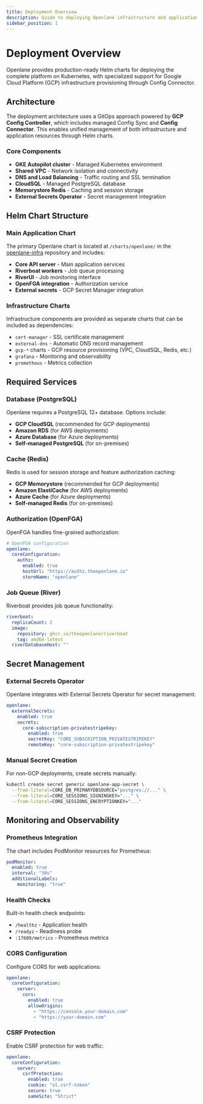 ```yaml
---
title: Deployment Overview
description: Guide to deploying Openlane infrastructure and applications using Helm charts
sidebar_position: 1
---
```


# Deployment Overview

Openlane provides production-ready Helm charts for deploying the complete platform on Kubernetes, with specialized support for Google Cloud Platform (GCP) infrastructure provisioning through Config Connector.

## Architecture

The deployment architecture uses a GitOps approach powered by **GCP Config Controller**, which includes managed Config Sync and **Config Connector**. This enables unified management of both infrastructure and application resources through Helm charts.

### Core Components

- **GKE Autopilot cluster** - Managed Kubernetes environment
- **Shared VPC** - Network isolation and connectivity
- **DNS and Load Balancing** - Traffic routing and SSL termination
- **CloudSQL** - Managed PostgreSQL database
- **Memorystore Redis** - Caching and session storage
- **External Secrets Operator** - Secret management integration

## Helm Chart Structure

### Main Application Chart

The primary Openlane chart is located at `/charts/openlane/` in the [openlane-infra](https://github.com/theopenlane/openlane-infra) repository and includes:

- **Core API server** - Main application services
- **Riverboat workers** - Job queue processing
- **RiverUI** - Job monitoring interface
- **OpenFGA integration** - Authorization service
- **External secrets** - GCP Secret Manager integration

### Infrastructure Charts

Infrastructure components are provided as separate charts that can be included as dependencies:

- `cert-manager` - SSL certificate management
- `external-dns` - Automatic DNS record management
- `gcp-*` charts - GCP resource provisioning (VPC, CloudSQL, Redis, etc.)
- `grafana` - Monitoring and observability
- `prometheus` - Metrics collection

## Required Services

### Database (PostgreSQL)

Openlane requires a PostgreSQL 12+ database. Options include:

- **GCP CloudSQL** (recommended for GCP deployments)
- **Amazon RDS** (for AWS deployments)
- **Azure Database** (for Azure deployments)
- **Self-managed PostgreSQL** (for on-premises)

### Cache (Redis)

Redis is used for session storage and feature authorization caching:

- **GCP Memorystore** (recommended for GCP deployments)
- **Amazon ElastiCache** (for AWS deployments)
- **Azure Cache** (for Azure deployments)
- **Self-managed Redis** (for on-premises)

### Authorization (OpenFGA)

OpenFGA handles fine-grained authorization:

```yaml
# OpenFGA configuration
openlane:
  coreConfiguration:
    authz:
      enabled: true
      hostUrl: "https://authz.theopenlane.io"
      storeName: "openlane"
```

### Job Queue (River)

Riverboat provides job queue functionality:

```yaml
riverboat:
  replicaCount: 2
  image:
    repository: ghcr.io/theopenlane/riverboat
    tag: amd64-latest
  riverDatabaseHost: ""
```

## Secret Management

### External Secrets Operator

Openlane integrates with External Secrets Operator for secret management:

```yaml
openlane:
  externalSecrets:
    enabled: true
    secrets:
      core-subscription-privatestripekey:
        enabled: true
        secretKey: "CORE_SUBSCRIPTION_PRIVATESTRIPEKEY"
        remoteKey: "core-subscription-privatestripekey"
```

### Manual Secret Creation

For non-GCP deployments, create secrets manually:

```bash
kubectl create secret generic openlane-app-secret \
  --from-literal=CORE_DB_PRIMARYDBSOURCE="postgres://..." \
  --from-literal=CORE_SESSIONS_SIGNINGKEY="..." \
  --from-literal=CORE_SESSIONS_ENCRYPTIONKEY="..."
```

## Monitoring and Observability

### Prometheus Integration

The chart includes PodMonitor resources for Prometheus:

```yaml
podMonitor:
  enabled: true
  interval: "30s"
  additionalLabels:
    monitoring: "true"
```

### Health Checks

Built-in health check endpoints:

- `/healthz` - Application health
- `/readyz` - Readiness probe
- `:17609/metrics` - Prometheus metrics

### CORS Configuration

Configure CORS for web applications:

```yaml
openlane:
  coreConfiguration:
    server:
      cors:
        enabled: true
        allowOrigins:
          - "https://console.your-domain.com"
          - "https://your-domain.com"
```

### CSRF Protection

Enable CSRF protection for web traffic:

```yaml
openlane:
  coreConfiguration:
    server:
      csrfProtection:
        enabled: true
        cookie: "ol.csrf-token"
        secure: true
        sameSite: "Strict"
```

